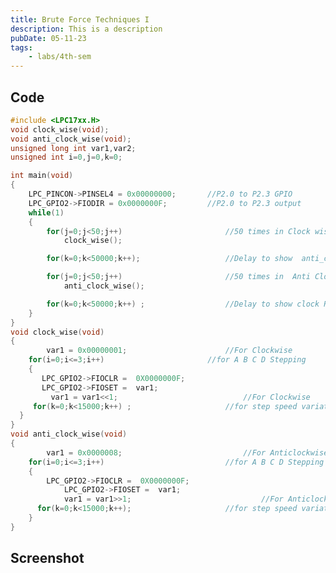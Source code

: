 ```yaml
---
title: Brute Force Techniques I
description: This is a description
pubDate: 05-11-23
tags:
	- labs/4th-sem
---
```


## Code

```c
#include <LPC17xx.H>
void clock_wise(void);
void anti_clock_wise(void);
unsigned long int var1,var2;
unsigned int i=0,j=0,k=0;

int main(void)
{
	LPC_PINCON->PINSEL4 = 0x00000000;		//P2.0 to P2.3 GPIO
	LPC_GPIO2->FIODIR = 0x0000000F;			//P2.0 to P2.3 output
	while(1)
	{
		for(j=0;j<50;j++)           			//50 times in Clock wise Rotation
			clock_wise();

		for(k=0;k<50000;k++);        			//Delay to show  anti_clock Rotation

		for(j=0;j<50;j++)          				//50 times in  Anti Clock wise Rotation
			anti_clock_wise();

		for(k=0;k<50000;k++) ;       			//Delay to show clock Rotation
	} 																	//End of while(1)
} 																		//End of main
void clock_wise(void)
{
		var1 = 0x00000001;         				//For Clockwise
    for(i=0;i<=3;i++)         				//for A B C D Stepping
	{
	   LPC_GPIO2->FIOCLR =  0X0000000F;
	   LPC_GPIO2->FIOSET =  var1;
		 var1 = var1<<1;        					//For Clockwise
     for(k=0;k<15000;k++) ;						//for step speed variation
  }
}
void anti_clock_wise(void)
{
		var1 = 0x0000008;      						//For Anticlockwise
    for(i=0;i<=3;i++)       					//for A B C D Stepping
    {
	    LPC_GPIO2->FIOCLR =  0X0000000F;
			LPC_GPIO2->FIOSET =  var1;
			var1 = var1>>1;      						//For Anticlockwise
      for(k=0;k<15000;k++); 					//for step speed variation
    }
}
```

## Screenshot
